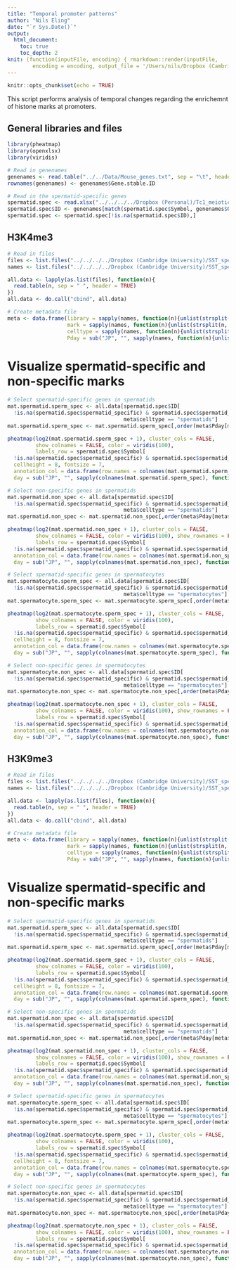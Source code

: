 ```yaml
---
title: "Temporal promoter patterns"
author: "Nils Eling"
date: "`r Sys.Date()`"
output: 
  html_document:
    toc: true
    toc_depth: 2
knit: (function(inputFile, encoding) { rmarkdown::render(inputFile, 
        encoding = encoding, output_file = '/Users/nils/Dropbox (Cambridge University)/SST_spermatocytes/Analysis/CnR/Temporal_promoter_patterns.html') })
---
```


```r
knitr::opts_chunk$set(echo = TRUE)
```

This script performs analysis of temporal changes regarding the enrichemnt of histone marks at promoters.

## General libraries and files

```r
library(pheatmap)
library(openxlsx)
library(viridis)

# Read in genenames
genenames <- read.table("../../Data/Mouse_genes.txt", sep = "\t", header = TRUE, stringsAsFactors = FALSE)
rownames(genenames) <- genenames$Gene.stable.ID

# Read in the spermatid-specific genes 
spermatid.spec <- read.xlsx("../../../../Dropbox (Personal)/Tc1_meiotic_silencing/Figures/Supplemental Tables/Table_S8.xlsx")
spermatid.spec$ID <- genenames[match(spermatid.spec$Symbol, genenames$Gene.name),1]
spermatid.spec <- spermatid.spec[!is.na(spermatid.spec$ID),]
```

## H3K4me3

```r
# Read in files
files <- list.files("../../../../Dropbox (Cambridge University)/SST_spermatocytes/Analysis/CnR/promoters/H3K4me3/", full.names = TRUE)
names <- list.files("../../../../Dropbox (Cambridge University)/SST_spermatocytes/Analysis/CnR/promoters/H3K4me3/", full.names = FALSE)

all.data <- lapply(as.list(files), function(n){
  read.table(n, sep = " ", header = TRUE)
})
all.data <- do.call("cbind", all.data)

# Create metadata file
meta <- data.frame(library = sapply(names, function(n){unlist(strsplit(n, "_"))[1]}),
                   mark = sapply(names, function(n){unlist(strsplit(n, "_"))[2]}),
                   celltype = sapply(names, function(n){unlist(strsplit(n, "_"))[3]}),
                   Pday = sub("JP", "", sapply(names, function(n){unlist(strsplit(n, "_"))[6]})))
```

# Visualize spermatid-specific and non-specific marks

```r
# Select spermatid-specific genes in spermatids
mat.spermatid.sperm_spec <- all.data[spermatid.spec$ID[
  !is.na(spermatid.spec$spermatid_specific) & spermatid.spec$spermatid_specific == TRUE],
                                     meta$celltype == "spermatids"]
mat.spermatid.sperm_spec <- mat.spermatid.sperm_spec[,order(meta$Pday[meta$celltype == "spermatids"], decreasing = FALSE)]

pheatmap(log2(mat.spermatid.sperm_spec + 1), cluster_cols = FALSE, 
         show_colnames = FALSE, color = viridis(100), 
         labels_row = spermatid.spec$Symbol[
  !is.na(spermatid.spec$spermatid_specific) & spermatid.spec$spermatid_specific == TRUE],
  cellheight = 8, fontsize = 7, 
  annotation_col = data.frame(row.names = colnames(mat.spermatid.sperm_spec),
  day = sub("JP", "", sapply(colnames(mat.spermatid.sperm_spec), function(n){unlist(strsplit(n, "_"))[6]}))))
```

```r
# Select non-specific genes in spermatids
mat.spermatid.non_spec <- all.data[spermatid.spec$ID[
  !is.na(spermatid.spec$spermatid_specific) & spermatid.spec$spermatid_specific == FALSE],
                                     meta$celltype == "spermatids"]
mat.spermatid.non_spec <- mat.spermatid.non_spec[,order(meta$Pday[meta$celltype == "spermatids"], decreasing = FALSE)]

pheatmap(log2(mat.spermatid.non_spec + 1), cluster_cols = FALSE, 
         show_colnames = FALSE, color = viridis(100), show_rownames = FALSE,
         labels_row = spermatid.spec$Symbol[
  !is.na(spermatid.spec$spermatid_specific) & spermatid.spec$spermatid_specific == TRUE],
  annotation_col = data.frame(row.names = colnames(mat.spermatid.non_spec),
  day = sub("JP", "", sapply(colnames(mat.spermatid.non_spec), function(n){unlist(strsplit(n, "_"))[6]}))))
```

```r
# Select spermatid-specific genes in spermatocytes
mat.spermatocyte.sperm_spec <- all.data[spermatid.spec$ID[
  !is.na(spermatid.spec$spermatid_specific) & spermatid.spec$spermatid_specific == TRUE],
                                     meta$celltype == "spermatocytes"]
mat.spermatocyte.sperm_spec <- mat.spermatocyte.sperm_spec[,order(meta$Pday[meta$celltype == "spermatocytes"], decreasing = FALSE)]

pheatmap(log2(mat.spermatocyte.sperm_spec + 1), cluster_cols = FALSE, 
         show_colnames = FALSE, color = viridis(100), 
         labels_row = spermatid.spec$Symbol[
  !is.na(spermatid.spec$spermatid_specific) & spermatid.spec$spermatid_specific == TRUE],
  cellheight = 8, fontsize = 7,
  annotation_col = data.frame(row.names = colnames(mat.spermatocyte.sperm_spec),
  day = sub("JP", "", sapply(colnames(mat.spermatocyte.sperm_spec), function(n){unlist(strsplit(n, "_"))[6]}))))
```

```r
# Select non-specific genes in spermatocytes
mat.spermatocyte.non_spec <- all.data[spermatid.spec$ID[
  !is.na(spermatid.spec$spermatid_specific) & spermatid.spec$spermatid_specific == FALSE],
                                     meta$celltype == "spermatocytes"]
mat.spermatocyte.non_spec <- mat.spermatocyte.non_spec[,order(meta$Pday[meta$celltype == "spermatocytes"], decreasing = FALSE)]

pheatmap(log2(mat.spermatocyte.non_spec + 1), cluster_cols = FALSE, 
         show_colnames = FALSE, color = viridis(100), show_rownames = FALSE,
         labels_row = spermatid.spec$Symbol[
  !is.na(spermatid.spec$spermatid_specific) & spermatid.spec$spermatid_specific == TRUE],
  annotation_col = data.frame(row.names = colnames(mat.spermatocyte.non_spec),
  day = sub("JP", "", sapply(colnames(mat.spermatocyte.non_spec), function(n){unlist(strsplit(n, "_"))[6]}))))
```

## H3K9me3

```r
# Read in files
files <- list.files("../../../../Dropbox (Cambridge University)/SST_spermatocytes/Analysis/CnR/promoters/H3K9me3/", full.names = TRUE)
names <- list.files("../../../../Dropbox (Cambridge University)/SST_spermatocytes/Analysis/CnR/promoters/H3K9me3/", full.names = FALSE)

all.data <- lapply(as.list(files), function(n){
  read.table(n, sep = " ", header = TRUE)
})
all.data <- do.call("cbind", all.data)

# Create metadata file
meta <- data.frame(library = sapply(names, function(n){unlist(strsplit(n, "_"))[1]}),
                   mark = sapply(names, function(n){unlist(strsplit(n, "_"))[2]}),
                   celltype = sapply(names, function(n){unlist(strsplit(n, "_"))[3]}),
                   Pday = sub("JP", "", sapply(names, function(n){unlist(strsplit(n, "_"))[6]})))
```

# Visualize spermatid-specific and non-specific marks

```r
# Select spermatid-specific genes in spermatids
mat.spermatid.sperm_spec <- all.data[spermatid.spec$ID[
  !is.na(spermatid.spec$spermatid_specific) & spermatid.spec$spermatid_specific == TRUE],
                                     meta$celltype == "spermatids"]
mat.spermatid.sperm_spec <- mat.spermatid.sperm_spec[,order(meta$Pday[meta$celltype == "spermatids"], decreasing = FALSE)]

pheatmap(log2(mat.spermatid.sperm_spec + 1), cluster_cols = FALSE, 
         show_colnames = FALSE, color = viridis(100), 
         labels_row = spermatid.spec$Symbol[
  !is.na(spermatid.spec$spermatid_specific) & spermatid.spec$spermatid_specific == TRUE],
  cellheight = 8, fontsize = 7, 
  annotation_col = data.frame(row.names = colnames(mat.spermatid.sperm_spec),
  day = sub("JP", "", sapply(colnames(mat.spermatid.sperm_spec), function(n){unlist(strsplit(n, "_"))[6]}))))
```

```r
# Select non-specific genes in spermatids
mat.spermatid.non_spec <- all.data[spermatid.spec$ID[
  !is.na(spermatid.spec$spermatid_specific) & spermatid.spec$spermatid_specific == FALSE],
                                     meta$celltype == "spermatids"]
mat.spermatid.non_spec <- mat.spermatid.non_spec[,order(meta$Pday[meta$celltype == "spermatids"], decreasing = FALSE)]

pheatmap(log2(mat.spermatid.non_spec + 1), cluster_cols = FALSE, 
         show_colnames = FALSE, color = viridis(100), show_rownames = FALSE,
         labels_row = spermatid.spec$Symbol[
  !is.na(spermatid.spec$spermatid_specific) & spermatid.spec$spermatid_specific == TRUE],
  annotation_col = data.frame(row.names = colnames(mat.spermatid.non_spec),
  day = sub("JP", "", sapply(colnames(mat.spermatid.non_spec), function(n){unlist(strsplit(n, "_"))[6]}))))
```

```r
# Select spermatid-specific genes in spermatocytes
mat.spermatocyte.sperm_spec <- all.data[spermatid.spec$ID[
  !is.na(spermatid.spec$spermatid_specific) & spermatid.spec$spermatid_specific == TRUE],
                                     meta$celltype == "spermatocytes"]
mat.spermatocyte.sperm_spec <- mat.spermatocyte.sperm_spec[,order(meta$Pday[meta$celltype == "spermatocytes"], decreasing = FALSE)]

pheatmap(log2(mat.spermatocyte.sperm_spec + 1), cluster_cols = FALSE, 
         show_colnames = FALSE, color = viridis(100), 
         labels_row = spermatid.spec$Symbol[
  !is.na(spermatid.spec$spermatid_specific) & spermatid.spec$spermatid_specific == TRUE],
  cellheight = 8, fontsize = 7,
  annotation_col = data.frame(row.names = colnames(mat.spermatocyte.sperm_spec),
  day = sub("JP", "", sapply(colnames(mat.spermatocyte.sperm_spec), function(n){unlist(strsplit(n, "_"))[6]}))))
```

```r
# Select non-specific genes in spermatocytes
mat.spermatocyte.non_spec <- all.data[spermatid.spec$ID[
  !is.na(spermatid.spec$spermatid_specific) & spermatid.spec$spermatid_specific == FALSE],
                                     meta$celltype == "spermatocytes"]
mat.spermatocyte.non_spec <- mat.spermatocyte.non_spec[,order(meta$Pday[meta$celltype == "spermatocytes"], decreasing = FALSE)]

pheatmap(log2(mat.spermatocyte.non_spec + 1), cluster_cols = FALSE, 
         show_colnames = FALSE, color = viridis(100), show_rownames = FALSE,
         labels_row = spermatid.spec$Symbol[
  !is.na(spermatid.spec$spermatid_specific) & spermatid.spec$spermatid_specific == TRUE],
  annotation_col = data.frame(row.names = colnames(mat.spermatocyte.non_spec),
  day = sub("JP", "", sapply(colnames(mat.spermatocyte.non_spec), function(n){unlist(strsplit(n, "_"))[6]}))))
```